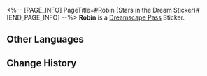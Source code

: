 <%-- [PAGE_INFO]
PageTitle=#Robin (Stars in the Dream Sticker)#
[END_PAGE_INFO] --%>
{{Stub|Location information}}
{{Item Infobox
|title       = Robin
|id          = 223712
|image       = Dreamscape Pass Sticker Robin (Stars in the Dream Sticker).png{{subst:void|<!--$UPLOAD:<<SpriteOutput/TravelBrochure/StickFigures/223712.png>-<Dreamscape Pass Sticker Robin (Stars in the Dream Sticker).png>-<Item Icons>>-->}}
|type        = Dreamscape Pass Sticker
|type2       = Stars in the Dream Stickers
|invCategory = 
|rarity      = 4
|effect      = 
|description = Digital stickers that can be used to decorate the pages of the Dreamtour Handbook. They come in many different styles.
|source1     = [[Collect Robin's Planet of Festivities Collectible Card at Clockie Plaza]]
}}
{{Description|All conflicts fade away in her singing.}}
'''Robin''' is a [[Dreamscape Pass]] Sticker.

==Other Languages==
{{Other Languages
|en   = Robin
|zhs  = 知更鸟
|zht  = 知更鳥
|ja   = ロビン
|ko   = 로빈
|es   = Robin
|fr   = Robin
|ru   = Зарянка
|th   = Robin
|vi   = Robin
|de   = Robin
|id   = Robin
|pt   = Robin
}}

==Change History==
{{Change History|2.1}}
